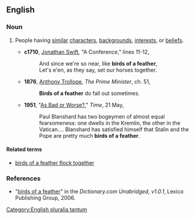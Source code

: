 ==English==

===Noun===
{{en-noun|sg=[[birds]] [[of]] [[a]] [[feather]]|''[[plurale tantum|always plural]]''}} [[Category:English pluralia tantum]]

# {{idiom}} People having [[similar]] [[character]]s, [[background]]s, [[interest]]s, or [[belief]]s.
#*'''c1710''', [[w:Jonathan_Swift|Jonathan Swift]], "A Conference," lines 11-12,
#*:And since we're so near, like '''birds of a feather''',
#*:Let's e'en, as they say, set our horses together.
#*'''1876''',  [[w:Anthony_Trollope|Anthony Trollope]], ''The Prime Minister'', ch. 51,
#*:'''Birds of a feather''' do fall out sometimes.
#*'''1951''', "[http://www.time.com/time/magazine/article/0,9171,859236,00.html As Bad or Worse?]," ''Time'', 21 May,
#*:Paul Blanshard has two bogeymen of almost equal fearsomeness: one dwells in the Kremlin, the other in the Vatican.... Blanshard has satisfied himself that Stalin and the Pope are pretty much '''birds of a feather'''.

====Related terms====
*[[birds of a feather flock together]]

===References===
*"[http://dictionary.reference.com/search?r=2&q=birds%20of%20a%20feather birds of a feather]" in the ''Dictionary.com Unabridged, v1.0.1'', Lexico Publishing Group, 2006.